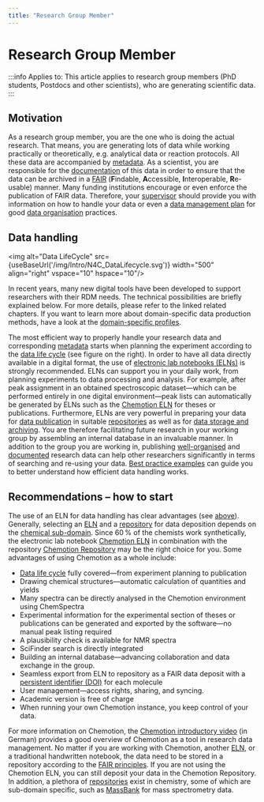 ```yaml
---
title: "Research Group Member"
---
```


# Research Group Member


:::info Applies to:
This article applies to research group members (PhD students, Postdocs and other scientists), who are generating scientific data.
:::

## Motivation

As a research group member, you are the one who is doing the actual research. That means, you are generating lots of data while working practically or theoretically, e.g. analytical data or reaction protocols. All these data are accompanied by [metadata](../40_topics/30_metadata.mdx). As a scientist, you are responsible for the [documentation](../30_data/40_data_documentation.mdx) of this data in order to ensure that the data can be archived in a [FAIR](../40_topics/01_fair.mdx) (**F**indable, **A**ccessible, **I**nteroperable, **R**e-usable) manner. Many funding institutions encourage or even enforce the publication of FAIR data. Therefore, your [supervisor](10_research_group_leader.mdx) should provide you with information on how to handle your data or even a [data management plan](../30_data/10_dmp.mdx) for good [data organisation](../30_data/30_data_organisation.mdx) practices.

## Data handling

<img alt="Data LifeCycle" src={useBaseUrl('/img/Intro/N4C_DataLifecycle.svg')} width="500" align="right" vspace="10" hspace="10"/>

In recent years, many new digital tools have been developed to support researchers with their RDM needs. The technical possibilities are briefly explained below. For more details, please refer to the linked related chapters. If you want to learn more about domain-specific data production methods, have a look at the [domain-specific profiles](../10_domains/00_guide.mdx).

The most efficient way to properly handle your research data and corresponding [metadata](../40_topics/30_metadata.mdx) starts when planning the experiment according to the [data life cycle](../40_topics/110_data_life_cycle.mdx) (see figure on the right). In order to have all data directly available in a digital format, the use of [electronic lab notebooks (ELNs)](../40_topics/10_eln.mdx) is strongly recommended. ELNs can support you in your daily work, from planning experiments to data processing and analysis. For example, after peak assignment in an obtained spectroscopic dataset—which can be performed entirely in one digital environment—peak lists can automatically be generated by ELNs such as the [Chemotion ELN](https://eln.chemotion.net/home) for theses or publications. Furthermore, ELNs are very powerful in preparing your data for [data publication](../30_data/60_data_publication.mdx) in suitable [repositories](../40_topics/20_repositories.mdx) as well as for [data storage and archiving](../30_data/50_data_storage.mdx). You are therefore facilitating future research in your working group by assembling an internal database in an invaluable manner. In addition to the group you are working in, publishing [well-organised](../30_data/30_data_organisation.mdx) and [documented](../30_data/40_data_documentation.mdx) research data can help other researchers significantly in terms of searching and re-using your data. [Best practice examples](../40_topics/60_best_practice.mdx) can guide you to better understand how efficient data handling works.

## Recommendations – how to start

The use of an ELN for data handling has clear advantages (see [above](#data-handling)). Generally, selecting an [ELN](../40_topics/10_eln.mdx) and a [repository](../40_topics/20_repositories.mdx) for data deposition depends on the [chemical sub-domain](../10_domains/00_guide.mdx). Since 60 % of the chemists work synthetically, the electronic lab notebook [Chemotion ELN](https://www.chemotion.net/chemotionsaurus/) in combination with the repository [Chemotion Repository](https://www.chemotion-repository.net/welcome) may be the right choice for you. Some advantages of using Chemotion as a whole include:

- [Data life cycle](../40_topics/110_data_life_cycle.mdx) fully covered—from experiment planning to publication
- Drawing chemical structures—automatic calculation of quantities and yields
- Many spectra can be directly analysed in the Chemotion environment using ChemSpectra
- Experimental information for the experimental section of theses or publications can be generated and exported by the software—no manual peak listing required
- A plausibility check is available for NMR spectra
- SciFinder search is directly integrated
- Building an internal database—advancing collaboration and data exchange in the group.
- Seamless export from ELN to repository as a FAIR data deposit with a [persistent identifier (DOI)](../40_topics/100_pid.mdx) for each molecule
- User management—access rights, sharing, and syncing.
- Academic version is free of charge
- When running your own Chemotion instance, you keep control of your data.

For more information on Chemotion, the [Chemotion introductory video](https://www.youtube.com/watch?v=tZHaP6DW-Dw) (in German) provides a good overview of Chemotion as a tool in research data management. No matter if you are working with Chemotion, another [ELN](../40_topics/10_eln.mdx), or a traditional handwritten notebook, the data need to be stored in a repository according to the [FAIR principles](../40_topics/01_fair.mdx). If you are not using the Chemotion ELN, you can still deposit your data in the Chemotion Repository. In addition, a plethora of [repositories](../40_topics/20_repositories.mdx) exist in chemistry, some of which are sub-domain specific, such as [MassBank](https://massbank.eu/MassBank/) for mass spectrometry data.
